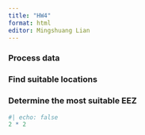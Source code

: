 ```yaml
---
title: "HW4"
format: html
editor: Mingshuang Lian
---
```


### **Process data**

### **Find suitable locations**

### **Determine the most suitable EEZ**

```r
#| echo: false
2 * 2
```
